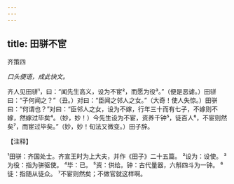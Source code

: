 ```yaml
---
---
---
```

title: 田骈不宦
---



齐策四

*口头便语，成此快文。*

齐人见田骈¹，曰：“闻先生高义，设为不宦²，而愿为役³。”（便是恶谑。）田骈曰：“子何闻之？”（丑。）对曰：“臣闻之邻人之女。”（大奇！使人失惊。）田骈曰：“何谓也？”对曰：“臣邻人之女，设为不嫁，行年三十而有七子，不嫁则不嫁，然嫁过毕矣⁴。（妙，妙！）今先生设为不宦，资养千钟⁵，徒百人⁶，不宦则然矣⁷，而宦过毕矣。”（妙，妙！旬法又微变。）田子辞。

【注释】

¹田骈：齐国处士。齐宣王时为上大夫，并作《田子》二十五篇。
²设为：设使。
³为役：指为骈驱使。
⁴毕：已。
⁵资：供给。钟：古代量器，六斛四斗为一钟。
⁶徒：指随从徒众。
⁷不宦则然矣；不做官就这样啊。